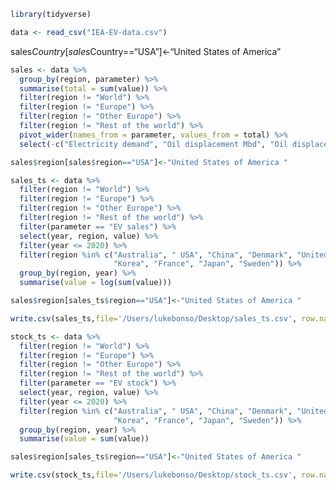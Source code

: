 ```r
library(tidyverse)
```

```r
data <- read_csv("IEA-EV-data.csv")
```
sales$Country[sales$Country=="USA"]<-"United States of America"
```r
sales <- data %>%
  group_by(region, parameter) %>%
  summarise(total = sum(value)) %>%
  filter(region != "World") %>%
  filter(region != "Europe") %>%
  filter(region != "Other Europe") %>%
  filter(region != "Rest of the world") %>%
  pivot_wider(names_from = parameter, values_from = total) %>%
  select(-c("Electricity demand", "Oil displacement Mbd", "Oil displacement Mlge"))

sales$region[sales$region=="USA"]<-"United States of America "

```
```r
sales_ts <- data %>%
  filter(region != "World") %>%
  filter(region != "Europe") %>%
  filter(region != "Other Europe") %>%
  filter(region != "Rest of the world") %>%
  filter(parameter == "EV sales") %>%
  select(year, region, value) %>%
  filter(year <= 2020) %>%
  filter(region %in% c("Australia", " USA", "China", "Denmark", "United Kingdom", "Germany",
                       "Korea", "France", "Japan", "Sweden")) %>%
  group_by(region, year) %>%
  summarise(value = log(sum(value)))

sales$region[sales_ts$region=="USA"]<-"United States of America "
```

```r
write.csv(sales_ts,file='/Users/lukebonso/Desktop/sales_ts.csv', row.names=FALSE)
```

```r
stock_ts <- data %>%
  filter(region != "World") %>%
  filter(region != "Europe") %>%
  filter(region != "Other Europe") %>%
  filter(region != "Rest of the world") %>%
  filter(parameter == "EV stock") %>%
  select(year, region, value) %>%
  filter(year <= 2020) %>%
  filter(region %in% c("Australia", " USA", "China", "Denmark", "United Kingdom", "Germany",
                       "Korea", "France", "Japan", "Sweden")) %>%
  group_by(region, year) %>%
  summarise(value = sum(value))

sales$region[sales_ts$region=="USA"]<-"United States of America "
```

```r
write.csv(stock_ts,file='/Users/lukebonso/Desktop/stock_ts.csv', row.names=FALSE)
```

